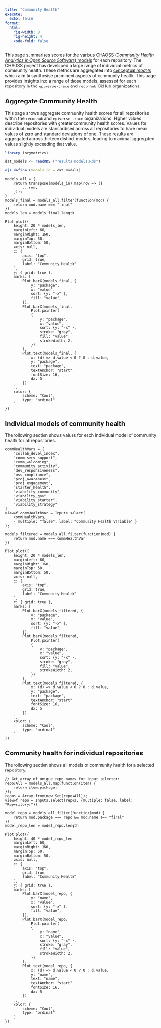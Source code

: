 ```yaml
---
title: "Community Health"
execute:
  echo: false
format: 
  html:
    fig-width: 8
    fig-height: 4
    code-fold: false
---
```


This page summarises scores for the various [CHAOSS (*Community Health
Analytics in Open Source Software*)
models](https://chaoss.community/kb-metrics-and-metrics-models/) for each
repository. The CHAOSS project has developed a large range of individual
metrics of community health. These metrics are aggregated into [conceptual
*models*](https://chaoss.community/kbtopic/all-metrics-models/) which aim to
synthesise prominent aspects of community health. This page provides insights
into a range of those models, assessed for each repository in the
`epiverse-trace` and `reconhub` GitHub organizations.

## Aggregate Community Health

This page shows aggregate community health scores for all repositories within
the `reconhub` and `epiverse-trace` organizations. Higher values describe
repositories with greater community health scores. Values for individual models
are standardised across all repositories to have mean values of zero and
standard deviations of one. These results are aggregated across thirteen
distinct models, leading to maximal aggregated values slightly exceeding that
value.

```r
library (orgmetrics)
```

```r
dat_models <- readRDS ("results-models.Rds")
```
```r
ojs_define (models_in = dat_models)
```
```ojs
models_all = {
    return transpose(models_in).map(row => ({
        ...row,
    }));
}
models_final = models_all.filter(function(mod) {
    return mod.name === "final"
})
models_len = models_final.length
```


```ojs
Plot.plot({
    height: 20 * models_len,
    marginLeft: 60,
    marginRight: 160,
    marginTop: 50,
    marginBottom: 50,
    axis: null,
    x: {
        axis: "top",
        grid: true,
        label: "Community Health"
    },
    y: { grid: true },
    marks: [
        Plot.barX(models_final, {
            y: "package",
            x: "value",
            sort: {y: "-x" },
            fill: "value",
        }),
        Plot.barX(models_final,
            Plot.pointer(
            {
                y: "package",
                x: "value",
                sort: {y: "-x" },
                stroke: "gray",
                fill: "value",
                strokeWidth: 2,
            })
        ),
        Plot.text(models_final, {
            x: (d) => d.value < 0 ? 0 : d.value,
            y: "package",
            text: "package",
            textAnchor: "start",
            fontSize: 16,
            dx: 5
        })
    ],
    color: {
        scheme: "Cool",
        type: "ordinal"
    }
})
```

## Individual models of community health

The following section shows values for each individual model of community
health for all repositories.

```ojs
commHealthVars = [
    "collab_devel_index",
    "comm_serv_support",
    "comm_welcoming",
    "community_activity",
    "dev_responsiveness",
    "oss_compliance",
    "proj_awareness",
    "proj_engagement",
    "starter_health",
    "viability_community",
    "viability_gov",
    "viability_starter",
    "viability_strategy"
]
viewof commHealthVar = Inputs.select(
    commHealthVars,
    { multiple: "false", label: "Community Health Variable" }
);
```

```ojs
models_filtered = models_all.filter(function(mod) {
    return mod.name === commHealthVar
})
```


```ojs
Plot.plot({
    height: 20 * models_len,
    marginLeft: 60,
    marginRight: 160,
    marginTop: 50,
    marginBottom: 50,
    axis: null,
    x: {
        axis: "top",
        grid: true,
        label: "Community Health"
    },
    y: { grid: true },
    marks: [
        Plot.barX(models_filtered, {
            y: "package",
            x: "value",
            sort: {y: "-x" },
            fill: "value",
        }),
        Plot.barX(models_filtered,
            Plot.pointer(
            {
                y: "package",
                x: "value",
                sort: {y: "-x" },
                stroke: "gray",
                fill: "value",
                strokeWidth: 2,
            })
        ),
        Plot.text(models_filtered, {
            x: (d) => d.value < 0 ? 0 : d.value,
            y: "package",
            text: "package",
            textAnchor: "start",
            fontSize: 16,
            dx: 5
        })
    ],
    color: {
        scheme: "Cool",
        type: "ordinal"
    }
})
```

## Community health for individual repositories

The following section shows all models of community health for a selected
repository.

```ojs
// Get array of unique repo names for input selector:
reposAll = models_all.map(function(item) {
    return item.package;
});
repos = Array.from(new Set(reposAll));
viewof repo = Inputs.select(repos, {multiple: false, label: "Repository:"})
```

```ojs
model_repo = models_all.filter(function(mod) {
    return mod.package === repo && mod.name !== "final"
})
model_repo_len = model_repo.length
```

```ojs
Plot.plot({
    height: 40 * model_repo_len,
    marginLeft: 60,
    marginRight: 160,
    marginTop: 50,
    marginBottom: 50,
    axis: null,
    x: {
        axis: "top",
        grid: true,
        label: "Community Health"
    },
    y: { grid: true },
    marks: [
        Plot.barX(model_repo, {
            y: "name",
            x: "value",
            sort: {y: "-x" },
            fill: "value",
        }),
        Plot.barX(model_repo,
            Plot.pointer(
            {
                y: "name",
                x: "value",
                sort: {y: "-x" },
                stroke: "gray",
                fill: "value",
                strokeWidth: 2,
            })
        ),
        Plot.text(model_repo, {
            x: (d) => d.value < 0 ? 0 : d.value,
            y: "name",
            text: "name",
            textAnchor: "start",
            fontSize: 16,
            dx: 5
        })
    ],
    color: {
        scheme: "Cool",
        type: "ordinal"
    }
})
```
